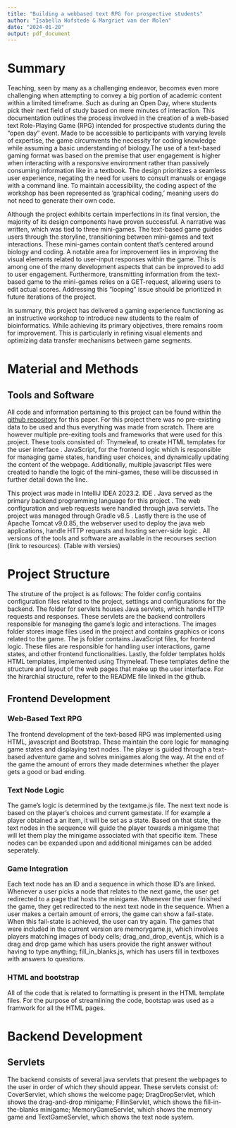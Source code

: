 ---
title: "Building a webbased text RPG for prospective students"
author: "Isabella Hofstede & Margriet van der Molen"
date: "2024-01-20"
output: pdf_document
---

\vfill
\mbox{}
\begin{flushright}
Isabella Hofstede\linebreak
Margriet van der Molen\linebreak
BFV3\linebreak
`r Sys.Date()` \linebreak
Marcel Kempenaar\linebreak 
\end{flushright}
\pagenumbering{gobble}

\newpage
\mbox{}
\pagenumbering{gobble}

\newpage
\begin{center}
{\LARGE Building a webbased text RPG for prospective students\linebreak}
Building a webbased text RPG, using Java, Javascript and HTMl.
\end{center}

\vfill
\mbox{}
\begin{flushright}
Student: Isabella Hofstede\linebreak
Student: Margriet van der Molen\linebreak
Bio-informatica\linebreak
Life science en technology\linebreak
Lecturer: Marcel Kempenaar\linebreak 
Date: `r Sys.Date()` \linebreak
\end{flushright}

\newpage
\thispagestyle{empty}
\mbox{}

\tableofcontents

\newpage


\pagenumbering{arabic}
\newpage

# Summary 
Teaching, seen by many as a challenging endeavor, becomes even more challenging when attempting to convey a big portion of academic content within a limited timeframe. Such as during an Open Day, where students pick their next field of study based on mere minutes of interaction. This documentation outlines the process involved in the creation of a web-based text Role-Playing Game (RPG) intended for prospective students during the "open day" event. Made to be accessible to participants with varying levels of expertise, the game circumvents the necessity for coding knowledge while assuming a basic understanding of biology.The use of a text-based gaming format was based on the premise that user engagement is higher when interacting with a responsive environment rather than passively consuming information like in a textbook. The design prioritizes a seamless user experience, negating the need for users to consult manuals or engage with a command line. To maintain accessibility, the coding aspect of the workshop has been represented as 'graphical coding,' meaning users do not need to generate their own code.

Although the project exhibits certain imperfections in its final version, the majority of its design components have proven successful. A narrative was written, which was tied to three mini-games. The text-based game guides users through the storyline, transitioning between mini-games and text interactions. These mini-games contain content that's centered around biology and coding. A notable area for improvement lies in improving the visual elements related to user-input responses within the game. This is among one of the many development aspects that can be improved to add to user engagement. Furthermore, transmitting information from the text-based game to the mini-games relies on a GET-request, allowing users to edit actual scores. Addressing this "looping" issue should be prioritized in future iterations of the project.

In summary, this project has delivered a gaming experience functioning as an instructive workshop to introduce new students to the realm of bioinformatics. While achieving its primary objectives, there remains room for improvement. This is particularly in refining visual elements and optimizing data transfer mechanisms between game segments. 

\newpage

# Material and Methods
## Tools and Software 
All code and information pertaining to this project can be found within the [github repository](https://github.com/mvandermolen1/web_app_bioinf) for this paper.
For this project there was no pre-existing data to be used and thus everything was made from scratch. There are however multiple pre-exiting tools and frameworks that were used for this project. These tools consisted of: Thymeleaf, to create HTML templates for the user interface \cite{Thymeleaf}. JavaScript, for the frontend logic which is responsible for managing game states, handling user choices, and dynamically updating the content of the webpage. Additionally, multiple javascript files were created to handle the logic of the mini-games, these will be discussed in further detail down the line. 

This project was made in IntelliJ IDEA 2023.2. IDE \cite{Intellij}. Java served as the primary backend programming language for this project \cite{Java}. The web configuration and web requests were handled through java servlets. The project was managed through Gradle v8.5 \cite{Gradle}. Lastly there is the use of Apache Tomcat v9.0.85, the webserver used to deploy the java web applications, handle HTTP requests and hosting server-side logic \cite{Tomcat}. All versions of the tools and software are available in the recourses section (link to resources). 
(Table with versies)

# Project Structure
The struture of the project is as follows: The folder config contains configuration files related to the project, settings and configurations for the backend.
The folder for servlets houses Java servlets, which handle HTTP requests and responses. These servlets are the backend controllers responsible for managing the game's logic and interactions. The images folder stores image files used in the project and contains graphics or icons related to the game.
The js folder contains JavaScript files, for frontend logic. These files are responsible for handling user interactions, game states, and other frontend functionalities. Lastly, the folder templates holds HTML templates, implemented using Thymeleaf. These templates define the structure and layout of the web pages that make up the user interface. For the hirarchial structure, refer to the README file linked in the github. 

## Frontend Development 

### Web-Based Text RPG
The frontend development of the text-based RPG was implemented using HTML, javascript and Bootstrap. These maintain the core logic for managing game states and displaying text nodes. The player is guided through a text-based adventure game and solves minigames along the way. At the end of the game the amount of errors they made determines whether the player gets a good or bad ending.

### Text Node Logic
The game's logic is determined by the textgame.js file. The next text node is based on the player's choices and current gamestate. If for example a player obtained a an item, it will be set as a state. Based on that state, the text nodes in the sequence will guide the player towards a  minigame that will let them play the minigame associated with that specific item. These nodes can be expanded upon and additional minigames can be added seperately. 

### Game Integration 
Each text node has an ID and a sequence in which those ID's are linked. Whenever a user picks a node that relates to the next game, the user get redirected to a page that hosts the minigame. Whenever the user finished the game, they get redirected to the next text node in the sequence. When a user makes a certain amount of errors, the game can show a fail-state. When this fail-state is achieved, the user can try again. The games that were included in the current version are memorygame.js, which involves players matching images of body cells; drag_and_drop_event.js, which is a drag and drop game which has users provide the right answer without having to type anything; fill_in_blanks.js, which has users fill in textboxes with answers to questions. 

### HTML and bootstrap
All of the code that is related to formatting is present in the HTML template files. For the purpose of streamlining the code, bootstap was used as a framwork for all the HTML pages.

# Backend Development

## Servlets 
The backend consists of several java servlets that present the webpages to the user in order of which they should appear. These servlets consist of: CoverServlet, which shows the welcome page; DragDropServlet, which shows the drag-and-drop minigame; FillinServlet, which shows the fill-in-the-blanks minigame; MemoryGameServlet, which shows the memory game and TextGameServlet, which shows the text node system. 


\newpage
\begin{thebibliography}{9}

\bibitem{Thymeleaf}
Thymeleaf: \textit{Download Thymeleaf}, Download Thymeleaf, Retrieved from https://www.thymeleaf.org/download.html on 20-01-2024

\bibitem{Java}
Java, Oracle: \textit{Download Java}, Download Java, Retrieved from https://www.java.com/nl/download/ on 20-01-2024

\bibitem{Intellij}
IntelliJ IDEA: \textit{Download IntelliJ}, Download IntelliJ IDEA, Retrieved from https://www.jetbrains.com/idea/download/ on 20-01-2024

\bibitem{Gradle}
Gradle: \textit{Download Gradle}, Download Gradle, Retrieved from https://gradle.org/releases/ on 20-01-2024

\bibitem{Tomcat}
Tomcat: \textit{Download Tomcat}, Download Tomcat, Retrieved from https://tomcat.apache.org/ on 20-01-2024


\end{thebibliography}